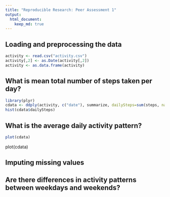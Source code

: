 ```yaml
---
title: "Reproducible Research: Peer Assessment 1"
output: 
  html_document:
    keep_md: true
---
```



## Loading and preprocessing the data
```r
activity <- read.csv("activity.csv")
activity[,2] <- as.Date(activity[,2])
activity <- as.data.frame(activity)
```


## What is mean total number of steps taken per day?
```r
library(plyr)
cdata <- ddply(activity, c("date"), summarize, dailySteps=sum(steps, na.rm=TRUE))
hist(cdata$dailySteps)
```

## What is the average daily activity pattern?
```r
plot(cdata)
```
plot(cdata)


## Imputing missing values



## Are there differences in activity patterns between weekdays and weekends?

